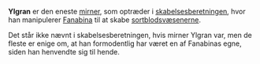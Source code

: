 {{title:Ylgran}}
{{author:Laura Holmegaard}}
{{timestamp:2009-09-30T12:50:43Z}}
{{copyright:Ylgran}}
'''Ylgran''' er den eneste [[mirner]], som optræder i [[skabelsesberetningen]], hvor han manipulerer [[Fanabina]] til at skabe [[sortblodsvæsen|sortblodsvæsenerne]].

Det står ikke nævnt i skabelsesberetningen, hvis mirner Ylgran var, men de fleste er enige om, at han formodentlig har været en af Fanabinas egne, siden han henvendte sig til hende.